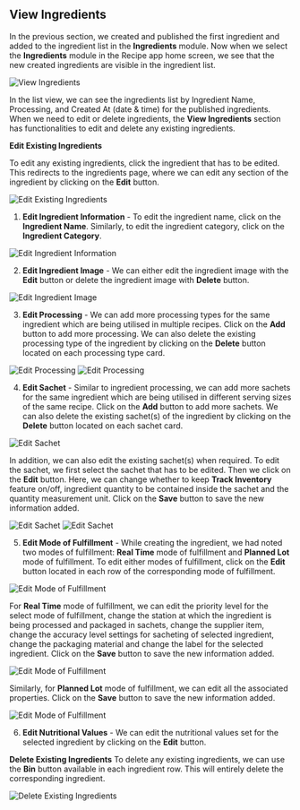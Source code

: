 ## View Ingredients

In the previous section, we created and published the first ingredient and added to the ingredient list in the **Ingredients** module. Now when we select the **Ingredients** module in the Recipe app home screen, we see that the new created ingredients are visible in the ingredient list.

![View Ingredients](\images\ingredients\view-ingredients\view-ingredients.png "View Ingredients")

In the list view, we can see the ingredients list by Ingredient Name, Processing, and Created At (date & time) for the published ingredients. When we need to edit or delete ingredients, the **View Ingredients** section has functionalities to edit and delete any existing ingredients.

**Edit Existing Ingredients**

To edit any existing ingredients, click the ingredient that has to be edited. This redirects to the ingredients page, where we can edit any section of the ingredient by clicking on the **Edit** button.

![Edit Existing Ingredients](\images\ingredients\view-ingredients\edit-ingredients.png "Edit Ingredients")

1. **Edit Ingredient Information** - To edit the ingredient name, click on the **Ingredient Name**. Similarly, to edit the ingredient category, click on the **Ingredient Category**.

![Edit Ingredient Information](\images\ingredients\view-ingredients\edit-ingredients-1.png "Edit Ingredient Information")

2. **Edit Ingredient Image** - We can either edit the ingredient image with the **Edit** button or delete the ingredient image with **Delete** button.

![Edit Ingredient Image](\images\ingredients\view-ingredients\edit-ingredients-2.png "Edit Ingredient Image")

3. **Edit Processing** - We can add more processing types for the same ingredient which are being utilised in multiple recipes. Click on the **Add** button to add more processing. We can also delete the existing processing type of the ingredient by clicking on the **Delete** button located on each processing type card.

![Edit Processing](\images\ingredients\view-ingredients\edit-ingredients-3.0.png "Edit Processing")
![Edit Processing](\images\ingredients\view-ingredients\edit-ingredients-3.1.png "Edit Processing")

4. **Edit Sachet** - Similar to ingredient processing, we can add more sachets for the same ingredient which are being utilised in different serving sizes of the same recipe. Click on the **Add** button to add more sachets. We can also delete the existing sachet(s) of the ingredient by clicking on the **Delete** button located on each sachet card.

![Edit Sachet](\images\ingredients\view-ingredients\edit-ingredients-4.0.png "Edit Sachet")

In addition, we can also edit the existing sachet(s) when required. To edit the sachet, we first select the sachet that has to be edited. Then we click on the **Edit** button. Here, we can change whether to keep **Track Inventory** feature on/off, ingredient quantity to be contained inside the sachet and the quantity measurement unit. Click on the **Save** button to save the new information added.

![Edit Sachet](\images\ingredients\view-ingredients\edit-ingredients-4.1.png "Edit Sachet")
![Edit Sachet](\images\ingredients\view-ingredients\edit-ingredients-4.2.png "Edit Sachet")

5. **Edit Mode of Fulfillment** - While creating the ingredient, we had noted two modes of fulfillment: **Real Time** mode of fulfillment and **Planned Lot** mode of fulfillment. To edit either modes of fulfillment, click on the **Edit** button located in each row of the corresponding mode of fulfillment.

![Edit Mode of Fulfillment](\images\ingredients\view-ingredients\edit-ingredients-5.0.png "Mode of Fulfillment")

For **Real Time** mode of fulfillment, we can edit the priority level for the select mode of fulfillment, change the station at which the ingredient is being processed and packaged in sachets, change the supplier item, change the accuracy level settings for sacheting of selected ingredient, change the packaging material and change the label for the selected ingredient. Click on the **Save** button to save the new information added.

![Edit Mode of Fulfillment](\images\ingredients\view-ingredients\edit-ingredients-5.1.png "Mode of Fulfillment")

Similarly, for **Planned Lot** mode of fulfillment, we can edit all the associated properties. Click on the **Save** button to save the new information added.

![Edit Mode of Fulfillment](\images\ingredients\view-ingredients\edit-ingredients-5.2.png "Mode of Fulfillment")

6. **Edit Nutritional Values** - We can edit the nutritional values set for the selected ingredient by clicking on the **Edit** button.

**Delete Existing Ingredients**
To delete any existing ingredients, we can use the **Bin** button available in each ingredient row. This will entirely delete the corresponding ingredient.

![Delete Existing Ingredients](\images\ingredients\view-ingredients\delete-ingredients.png "Edit Ingredients")

